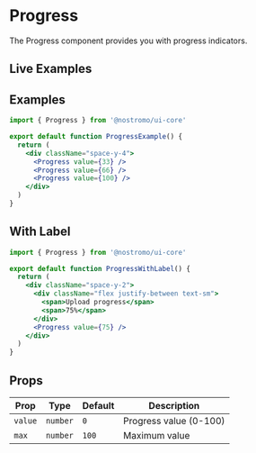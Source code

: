 
# Progress

The Progress component provides you with progress indicators.

## Live Examples

<StorybookEmbed story="components-progress--default" />

<StorybookEmbed story="components-progress--variants" />

<StorybookEmbed story="components-progress--animated" />

## Examples

```jsx
import { Progress } from '@nostromo/ui-core'

export default function ProgressExample() {
  return (
    <div className="space-y-4">
      <Progress value={33} />
      <Progress value={66} />
      <Progress value={100} />
    </div>
  )
}
```

## With Label

```jsx
import { Progress } from '@nostromo/ui-core'

export default function ProgressWithLabel() {
  return (
    <div className="space-y-2">
      <div className="flex justify-between text-sm">
        <span>Upload progress</span>
        <span>75%</span>
      </div>
      <Progress value={75} />
    </div>
  )
}
```

## Props

| Prop | Type | Default | Description |
|------|------|---------|-------------|
| `value` | `number` | `0` | Progress value (0-100) |
| `max` | `number` | `100` | Maximum value |
